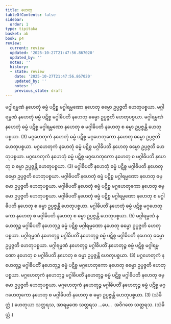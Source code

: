 ```yaml
---
title: ဟေတု
tableOfContents: false
sidebar:
  order: 1
type: tipitaka
basket: ab
book: p4
review:
  current: review
  updated: '2025-10-27T21:47:56.867020'
  updated_by: ''
  notes: ''
  history:
  - state: review
    date: '2025-10-27T21:47:56.867020'
    updated_by: ''
    notes: ''
    previous_state: draft
---
```



<ReviewStatus review={frontmatter.review} showDetails={true} />

<HypothesisAnnotation frontmatter={frontmatter} />

<DynamicBreadcrumb />

<Division number="197" book="p4" e="ch" v="39" p="537">

<Paragraph number="747" book="p4">
မဂ္ဂါရမ္မဏံ နဟေတုံ ဓမ္မံ ပဋိစ္စ မဂ္ဂါရမ္မဏော နဟေတု ဓမ္မော ဥပ္ပဇ္ဇတိ ဟေတုပစ္စယာ. မဂ္ဂါရမ္မဏံ နဟေတုံ ဓမ္မံ ပဋိစ္စ မဂ္ဂါဓိပတိ နဟေတု ဓမ္မော ဥပ္ပဇ္ဇတိ ဟေတုပစ္စယာ. မဂ္ဂါရမ္မဏံ နဟေတုံ ဓမ္မံ ပဋိစ္စ မဂ္ဂါရမ္မဏော နဟေတု စ မဂ္ဂါဓိပတိ နဟေတု စ ဓမ္မာ ဥပ္ပဇ္ဇန္တိ ဟေတုပစ္စယာ. (3)
</Paragraph>

<Paragraph number="748" book="p4">
မဂ္ဂဟေတုကံ နဟေတုံ ဓမ္မံ ပဋိစ္စ မဂ္ဂဟေတုကော နဟေတု ဓမ္မော ဥပ္ပဇ္ဇတိ ဟေတုပစ္စယာ. မဂ္ဂဟေတုကံ နဟေတုံ ဓမ္မံ ပဋိစ္စ မဂ္ဂါဓိပတိ နဟေတု ဓမ္မော ဥပ္ပဇ္ဇတိ ဟေတုပစ္စယာ. မဂ္ဂဟေတုကံ နဟေတုံ ဓမ္မံ ပဋိစ္စ မဂ္ဂဟေတုကော နဟေတု စ မဂ္ဂါဓိပတိ နဟေတု စ ဓမ္မာ ဥပ္ပဇ္ဇန္တိ ဟေတုပစ္စယာ. (3)
</Paragraph>

<Paragraph number="749" book="p4">
မဂ္ဂါဓိပတိံ နဟေတုံ ဓမ္မံ ပဋိစ္စ မဂ္ဂါဓိပတိ နဟေတု ဓမ္မော ဥပ္ပဇ္ဇတိ ဟေတုပစ္စယာ. မဂ္ဂါဓိပတိံ နဟေတုံ ဓမ္မံ ပဋိစ္စ မဂ္ဂါရမ္မဏော နဟေတု ဓမ္မော ဥပ္ပဇ္ဇတိ ဟေတုပစ္စယာ. မဂ္ဂါဓိပတိံ နဟေတုံ ဓမ္မံ ပဋိစ္စ မဂ္ဂဟေတုကော နဟေတု ဓမ္မော ဥပ္ပဇ္ဇတိ ဟေတုပစ္စယာ. မဂ္ဂါဓိပတိံ နဟေတုံ ဓမ္မံ ပဋိစ္စ မဂ္ဂါရမ္မဏော နဟေတု စ မဂ္ဂါဓိပတိ နဟေတု စ ဓမ္မာ ဥပ္ပဇ္ဇန္တိ ဟေတုပစ္စယာ. မဂ္ဂါဓိပတိံ နဟေတုံ ဓမ္မံ ပဋိစ္စ မဂ္ဂဟေတုကော နဟေတု စ မဂ္ဂါဓိပတိ နဟေတု စ ဓမ္မာ ဥပ္ပဇ္ဇန္တိ ဟေတုပစ္စယာ. (5)
</Paragraph>

<Paragraph number="750" book="p4">
မဂ္ဂါရမ္မဏံ နဟေတုဉ္စ မဂ္ဂါဓိပတိံ နဟေတုဉ္စ ဓမ္မံ ပဋိစ္စ မဂ္ဂါရမ္မဏော နဟေတု ဓမ္မော ဥပ္ပဇ္ဇတိ ဟေတုပစ္စယာ. မဂ္ဂါရမ္မဏံ နဟေတုဉ္စ မဂ္ဂါဓိပတိံ နဟေတုဉ္စ ဓမ္မံ ပဋိစ္စ မဂ္ဂါဓိပတိ နဟေတု ဓမ္မော ဥပ္ပဇ္ဇတိ ဟေတုပစ္စယာ. မဂ္ဂါရမ္မဏံ နဟေတုဉ္စ မဂ္ဂါဓိပတိံ နဟေတုဉ္စ ဓမ္မံ ပဋိစ္စ မဂ္ဂါရမ္မဏော နဟေတု စ မဂ္ဂါဓိပတိ နဟေတု စ ဓမ္မာ ဥပ္ပဇ္ဇန္တိ ဟေတုပစ္စယာ. (3)
</Paragraph>

<Paragraph number="751" book="p4">
မဂ္ဂဟေတုကံ နဟေတုဉ္စ မဂ္ဂါဓိပတိံ နဟေတုဉ္စ ဓမ္မံ ပဋိစ္စ မဂ္ဂဟေတုကော နဟေတု ဓမ္မော ဥပ္ပဇ္ဇတိ ဟေတုပစ္စယာ. မဂ္ဂဟေတုကံ နဟေတုဉ္စ မဂ္ဂါဓိပတိံ နဟေတုဉ္စ ဓမ္မံ ပဋိစ္စ မဂ္ဂါဓိပတိ နဟေတု ဓမ္မော ဥပ္ပဇ္ဇတိ ဟေတုပစ္စယာ. မဂ္ဂဟေတုကံ နဟေတုဉ္စ မဂ္ဂါဓိပတိံ နဟေတုဉ္စ ဓမ္မံ ပဋိစ္စ မဂ္ဂဟေတုကော နဟေတု စ မဂ္ဂါဓိပတိ နဟေတု စ ဓမ္မာ ဥပ္ပဇ္ဇန္တိ ဟေတုပစ္စယာ. (3) (သံခိတ္တံ.)
</Paragraph>

</Division>
<Division number="198" book="p4" e="ch" v="39" p="538">

<Paragraph number="752" book="p4">
ဟေတုယာ သတ္တရသ, အာရမ္မဏေ သတ္တရသ …ပေ…  အဝိဂတေ သတ္တရသ. (သံခိတ္တံ.)
</Paragraph>
</Division>